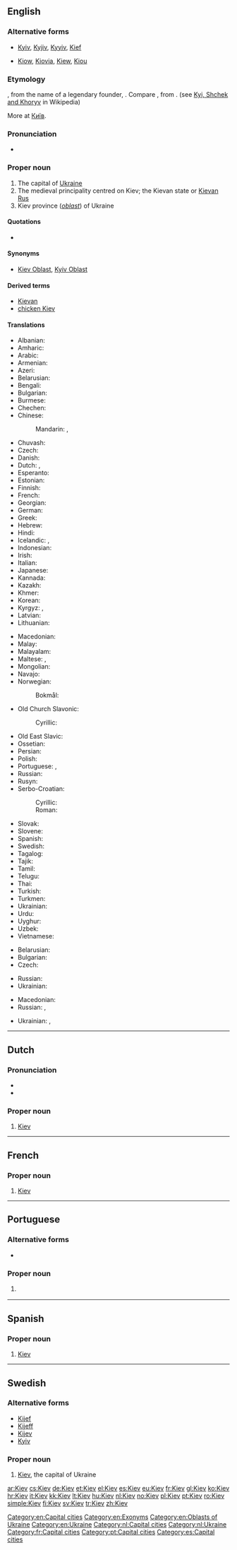 ==English==

===Alternative forms===
* [[Kyiv]], [[Kyjiv]], [[Kyyiv]], [[Kief]]
* {{qualifier|obsolete}} [[Kiow]], [[Kiovia]], [[Kiew]], [[Kiou]]

===Etymology===
{{etyl|ru|en}} {{term|Киев|tr=Kíjev|lang=ru|sc=Cyrl}}, from the name of a legendary founder, {{term|Кий||tr=Kij|lang=ru|sc=Cyrl}}.  Compare {{etyl|uk|-}} {{term|Київ||tr=Kýïv|lang=uk|sc=Cyrl}}, from {{term|Кий||tr=Kyj|lang=uk|sc=Cyrl}}. (see [[w:Kyi, Schek and Khoryv|Kyi, Shchek and Khoryv]] in Wikipedia)

More at [[Київ]].

===Pronunciation===
* {{rhymes|ɛv|lang=en}}

===Proper noun===
{{wikipedia|Kiev}}
{{wikipedia|Kiev (disambiguation)}}
{{en-proper noun}}

# The capital of [[Ukraine]]
# The medieval principality centred on Kiev; the Kievan state or [[Kievan Rus]]
# Kiev province (''[[oblast]]'') of Ukraine

====Quotations====
* {{seeCites}}

====Synonyms====
* {{sense|province}} [[Kiev Oblast]], [[Kyiv Oblast]]

====Derived terms====
* [[Kievan]]
* [[chicken Kiev]]

====Translations====
{{trans-top|Ukrainian city}}
* Albanian: {{t|sq|Kievi}}
* Amharic: {{t|am|ኪየቭ|sc=Ethi}}
* Arabic: {{t|ar|كييف|m|tr=kiyef}}
* Armenian: {{t|hy|Կիև}}
* Azeri: {{t|az|Kiyev}}
* Belarusian: {{t|be|Кі́еў|m}}
* Bengali: {{t|bn|কিয়েভ|tr=kiẏebh|sc=Beng}}
* Bulgarian: {{t|bg|Ки́ев|m}}
* Burmese: {{t|my|ကီးယက်မြို့|sc=Mymr}}
* Chechen: {{t|ce|Киев}}
* Chinese:
*: Mandarin: {{t|cmn|基輔|sc=Hani}},  {{t+|cmn|基辅|tr=Jīfǔ|sc=Hani}}
* Chuvash: {{t|cv|Кейӳ|sc=Cyrl}}
* Czech: {{t+|cs|Kyjev|m}}
* Danish: {{t|da|Kiev}}
* Dutch: {{t|nl|Kiëv}},  {{t+|nl|Kiev}}
* Esperanto: {{t|eo|Kievo}}
* Estonian: {{t+|et|Kiiev}}
* Finnish: {{t+|fi|Kiova}}
* French: {{t+|fr|Kiev|m}}
* Georgian: {{t|ka|კიევი|sc=Geor}}
* German: {{t+|de|Kiew|n}}
* Greek: {{t+|el|Κίεβο|n}}
* Hebrew: {{t|he|קייב|f|tr=kiyev}}
* Hindi: {{t|hi|कीव|tr=kīv}}
* Icelandic: {{t|is|Kænugarður|m}},  {{t|is|Kíev}}
* Indonesian: {{t|id|Kiev}}
* Irish: {{t|ga|Cív|f}}
* Italian: {{t|it|Kijev}}
* Japanese: {{t+|ja|キエフ|tr=Kiefu}}
* Kannada: {{t|kn|ಕೀವ್|sc=Knda}}
* Kazakh: {{t|kk|Киев|sc=Cyrl}}
* Khmer: {{t|km|គៀវ|tr=kiev|sc=Khmr}}
* Korean: {{t+|ko|키예프|tr=Kiyepeu|sc=Hang}}
* Kyrgyz: {{t|ky|Киев|tr=Kiyev|sc=Cyrl}}, {{t|ky|Киев|sc=Cyrl}}
* Latvian: {{t|lv|Kijeva|f}}
* Lithuanian: {{t+|lt|Kijevas|m}}
{{trans-mid}}
* Macedonian: {{t|mk|Ки́ев|m}}
* Malay: {{t|ms|Kiev}}
* Malayalam: {{t|ml|കീവ്|sc=Mlym}}
* Maltese: {{t|mt|Kiev}}, {{t|mt|Kjev}}
* Mongolian: {{t|mn|Киев|sc=Cyrl}}
* Navajo: {{t|nv|Kííyeb}}
* Norwegian:
*: Bokmål: {{t+|nb|Kiev}}
* Old Church Slavonic:
*: Cyrillic: {{t|cu|Кꙑѥвъ|m|sc=Cyrs}}
* Old East Slavic: {{t|orv|Къıєвъ|m|sc=Cyrs}}
* Ossetian: {{t|os|Киев|sc=Cyrl}}
* Persian: {{t+|fa|کیف|tr=Kiyef}}
* Polish: {{t+|pl|Kijów|m}}
* Portuguese: {{t|pt|Kiev|f}}, {{t|pt|Quieve|f}}
* Russian: {{t+|ru|Ки́ев|m}}
* Rusyn: {{t|rue|Ки́їв|m|sc=Cyrl}}
* Serbo-Croatian:
*: Cyrillic: {{t|sh|Кијев|m|sc=Cyrl}}
*: Roman: {{t+|sh|Kijev|m|sc=Cyrl}}
* Slovak: {{t|sk|Kyjev|m}}
* Slovene: {{t|sl|Kijev|m}}
* Spanish: {{t+|es|Kiev|m}}
* Swedish: {{t+|sv|Kiev}}
* Tagalog: {{t|tl|Kiev}}
* Tajik: {{t|tg|Кыйив|sc=Cyrl}}
* Tamil: {{t|ta|கீவ்|sc=Taml}}
* Telugu: {{t|te|క్యివ్|sc=Telu}}
* Thai: {{t|th|เคียฟ|tr=kîaf}}
* Turkish: {{t+|tr|Kiev}}
* Turkmen: {{t|tk|Kiýew}}
* Ukrainian: {{t+|uk|Ки́їв|m}}
* Urdu: {{t|ur|کیف|tr=kīf}}
* Uyghur: {{t|ug|كىيېۋ|sc=ug-Arab}}
* Uzbek: {{t|uz|Kiyev}}
* Vietnamese: {{t|vi|Kiev}}
{{trans-bottom}}

{{trans-top|Medieval principality}}
* Belarusian: {{t|be|Кі́еўская Русь|f|sc=Cyrl}}
* Bulgarian: {{t|bg|Ки́евска Рус|f|sc=Cyrl}}
* Czech: {{t|cs|Kyjevská Rus|f}}
{{trans-mid}}
* Russian: {{t+|ru|Ки́евская Русь|f}}
* Ukrainian: {{t+|uk|Ки́ївська Русь|f}}
{{trans-bottom}}

{{trans-top|Kiev province (oblast)}}
* Macedonian: {{t|mk|Ки́евска о́бласт|f}}
* Russian: {{t|ru|Ки́евская о́бласть|f}}, {{t|ru|Ки́евщина|f}} {{qualifier|Ukraine}}
{{trans-mid}}
* Ukrainian: {{t+|uk|Ки́ївська о́бласть|f}}, {{t|uk|Ки́ївщина|f}}
{{trans-bottom}}

[[Category:en:Capital cities]]
[[Category:en:Exonyms]]
[[Category:en:Oblasts of Ukraine]]
[[Category:en:Ukraine]]


----

==Dutch==
{{wikipedia|lang=nl}}

===Pronunciation===
* {{IPA|/ˈkijɛf/|lang=nl}}
* {{audio|Nl-Kiev.ogg|Audio|lang=nl}}

===Proper noun===
{{nl-proper noun}}

# [[#English|Kiev]]

[[Category:nl:Capital cities]]
[[Category:nl:Ukraine]]

----

==French==

===Proper noun===
{{fr-proper noun}}

# [[#English|Kiev]]

[[Category:fr:Capital cities]]

----

==Portuguese==

===Alternative forms===
* {{l/pt|Quieve}}

===Proper noun===
{{pt-proper noun|f}}

# {{l/en|Kiev}} {{gloss|Ukrainian city}}

[[Category:pt:Capital cities]]

----

==Spanish==

===Proper noun===
{{es-proper noun|m}}

# [[#English|Kiev]]

[[Category:es:Capital cities]]

----

==Swedish==

===Alternative forms===
* [[Kijef]]
* [[Kijeff]]
* [[Kijev]]
* [[Kyiv]]

===Proper noun===
{{head|sv|proper noun}}

# [[#English|Kiev]], the capital of Ukraine

[[ar:Kiev]]
[[cs:Kiev]]
[[de:Kiev]]
[[et:Kiev]]
[[el:Kiev]]
[[es:Kiev]]
[[eu:Kiev]]
[[fr:Kiev]]
[[gl:Kiev]]
[[ko:Kiev]]
[[hr:Kiev]]
[[it:Kiev]]
[[kk:Kiev]]
[[lt:Kiev]]
[[hu:Kiev]]
[[nl:Kiev]]
[[no:Kiev]]
[[pl:Kiev]]
[[pt:Kiev]]
[[ro:Kiev]]
[[simple:Kiev]]
[[fi:Kiev]]
[[sv:Kiev]]
[[tr:Kiev]]
[[zh:Kiev]]